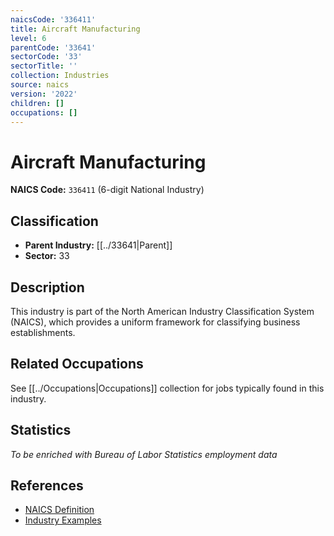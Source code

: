 ```yaml
---
naicsCode: '336411'
title: Aircraft Manufacturing
level: 6
parentCode: '33641'
sectorCode: '33'
sectorTitle: ''
collection: Industries
source: naics
version: '2022'
children: []
occupations: []
---
```

# Aircraft Manufacturing

**NAICS Code:** `336411` (6-digit National Industry)

## Classification

- **Parent Industry:** [[../33641|Parent]]
- **Sector:** 33

## Description

This industry is part of the North American Industry Classification System (NAICS), which provides a uniform framework for classifying business establishments.

## Related Occupations

See [[../Occupations|Occupations]] collection for jobs typically found in this industry.

## Statistics

*To be enriched with Bureau of Labor Statistics employment data*

## References

- [NAICS Definition](https://www.census.gov/naics/)
- [Industry Examples](https://www.census.gov/naics/2022NAICS/)
